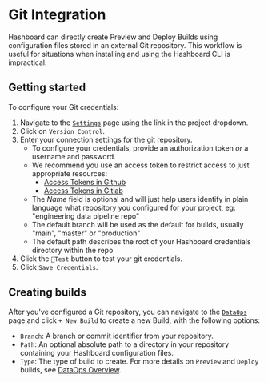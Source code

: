 # Git Integration

Hashboard can directly create Preview and Deploy Builds using configuration files stored in an external Git repository.
This workflow is useful for situations when installing and using the Hashboard CLI is impractical.

## Getting started

To configure your Git credentials:

1. Navigate to the [`Settings`](https://hashboard.com/app/p/settings#access_keys) page using the link in the project dropdown.
2. Click on `Version Control`.
3. Enter your connection settings for the git repository.
   - To configure your credentials, provide an authorization token _or_ a username and password.
   - We recommend you use an access token to restrict access to just appropriate resources:
     - [Access Tokens in Github](https://docs.github.com/en/free-pro-team@latest/github/authenticating-to-github/creating-a-personal-access-token)
     - [Access Tokens in Gitlab](https://docs.gitlab.com/ee/user/profile/personal_access_tokens.html)
   - The _Name_ field is optional and will just help users identify in plain language what repository you configured for your project, eg: "engineering data pipeline repo"
   - The default branch will be used as the default for builds, usually "main", "master" or "production"
   - The default path describes the root of your Hashboard credentials directory within the repo
4. Click the `🗼Test` button to test your git credentials.
5. Click `Save Credentials`.

## Creating builds

After you've configured a Git repository, you can navigate to the [`DataOps`](https://hashboard.com/app/p/data-ops) page and click `+ New Build` to create a new Build, with the following options:

- `Branch`: A branch or commit identifier from your repository.
- `Path`: An optional absolute path to a directory in your repository containing your Hashboard configuration files.
- `Type`: The type of build to create. For more details on `Preview` and `Deploy` builds, see [DataOps Overview](/docs/data-ops).
